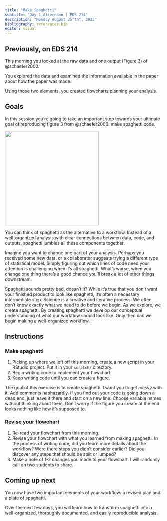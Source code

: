 ```yaml
---
title: "Make Spaghetti"
subtitle: "Day 1 Afternoon | EDS 214"
description: "Monday August 25^th^, 2025"
bibliography: references.bib
editor: visual
---
```


## Previously, on EDS 214

This morning you looked at the raw data and one output (Figure 3) of @schaefer2000.

You explored the data and examined the information available in the paper about how the paper was made.

Using those two elements, you created flowcharts planning your analysis.

## Goals

In this session you're going to take an important step towards your ultimate goal of reproducing figure 3 from @schaefer2000: make spaghetti code.

![](images/spaghetti.png){width="300"}

You can think of spaghetti as the alternative to a workflow. Instead of a well-organized analysis with clear connections between data, code, and outputs, spaghetti jumbles all these components together.

Imagine you want to change one part of your analysis. Perhaps you received some new data, or a collaborator suggests trying a different type of statistical model. Simply figuring out which lines of code need your attention is challenging when it's all spaghetti. What's worse, when you change one thing there's a good chance you'll break a lot of other things downstream.

::: callout-note
Spaghetti sounds pretty bad, doesn't it? While it's true that you don't want your finished product to look like spaghetti, it's often a necessary intermediate step. Science is a creative and iterative process. We often don't know exactly what we need to do before we begin. As we explore, we create spaghetti. By creating spaghetti we develop our conceptual understanding of what our workflow should look like. Only then can we begin making a well-organized workflow.
:::

## Instructions

### Make spaghetti

1.  Picking up where we left off this morning, create a new script in your RStudio project. Put it in your `scratch/` directory.
2.  Begin writing code to implement your flowchart.
3.  Keep writing code until you can create a figure.

::: callout-important
The goal of this exercise is to create spaghetti. I want you to get *messy* with it. Add comments haphazardly. If you find out your code is going down a dead end, just leave it there and start on a new line. Choose variable names without thinking about them. Don't worry if the figure you create at the end looks nothing like how it's supposed to.
:::

### Revise your flowchart

1.  Re-read your flowchart from this morning.
2.  Revise your flowchart with what you learned from making spaghetti. In the process of writing code, did you learn more details about the workflow? Were there steps you didn't consider earlier? Did you discover any steps that should be split or lumped?
3.  Make a note of 1-2 changes you made to your flowchart. I will randomly call on two students to share.

## Coming up next

You now have two important elements of your workflow: a revised plan and a plate of spaghetti.

Over the next few days, you will learn how to transform spaghetti into a well-organized, thoroughly documented, and easily reproducible analysis.
